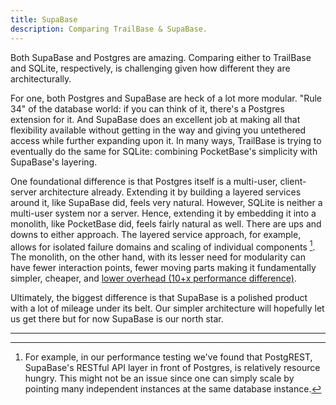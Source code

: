 ```yaml
---
title: SupaBase
description: Comparing TrailBase & SupaBase.
---
```


Both SupaBase and Postgres are amazing. Comparing either to TrailBase and
SQLite, respectively, is challenging given how different they are
architecturally.

For one, both Postgres and SupaBase are heck of a lot more modular. "Rule 34" of
the database world: if you can think of it, there's a Postgres extension for it.
And SupaBase does an excellent job at making all that flexibility available
without getting in the way and giving you untethered access while further
expanding upon it.
In many ways, TrailBase is trying to eventually do the same for SQLite:
combining PocketBase's simplicity with SupaBase's layering.

One foundational difference is that Postgres itself is a multi-user,
client-server architecture already.
Extending it by building a layered services around it, like SupaBase did,
feels very natural.
However, SQLite is neither a multi-user system nor a server. Hence, extending
it by embedding it into a monolith, like PocketBase did,  feels fairly natural
as well.
There are ups and downs to either approach. The layered service approach, for
example, allows for isolated failure domains and scaling of individual
components [^1]. The monolith, on the other hand, with its lesser need for modularity
can have fewer interaction points, fewer moving parts making it fundamentally
simpler, cheaper, and
[lower overhead (10+x performance difference)](/reference/benchmarks).

Ultimately, the biggest difference is that SupaBase is a polished product with
a lot of mileage under its belt. Our simpler architecture will hopefully let us
get there but for now SupaBase is our north star.

<div class="h-[30px]" />

---

[^1]:
    For example, in our performance testing we've found that PostgREST,
    SupaBase's RESTful API layer in front of Postgres, is relatively resource
    hungry. This might not be an issue since one can simply scale by pointing
    many independent instances at the same database instance.
